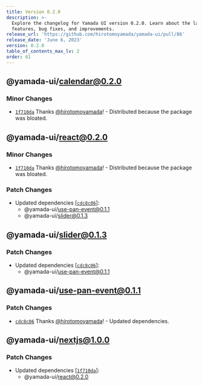 ```yaml
---
title: Version 0.2.0
description: >-
  Explore the changelog for Yamada UI version 0.2.0. Learn about the latest
  features, bug fixes, and improvements.
release_url: 'https://github.com/hirotomoyamada/yamada-ui/pull/86'
release_date: 'June 6, 2023'
version: 0.2.0
table_of_contents_max_lv: 2
order: 61
---
```


## @yamada-ui/calendar@0.2.0

### Minor Changes

- [`1f710da`](https://github.com/hirotomoyamada/yamada-ui/commit/1f710daea03dcfd31e48b0a2022a91bbea047215) Thanks [@hirotomoyamada](https://github.com/hirotomoyamada)! - Distributed because the package was bloated.

## @yamada-ui/react@0.2.0

### Minor Changes

- [`1f710da`](https://github.com/hirotomoyamada/yamada-ui/commit/1f710daea03dcfd31e48b0a2022a91bbea047215) Thanks [@hirotomoyamada](https://github.com/hirotomoyamada)! - Distributed because the package was bloated.

### Patch Changes

- Updated dependencies \[[`cdc8c06`](https://github.com/hirotomoyamada/yamada-ui/commit/cdc8c068de01b46845dbcf2637521608344cb366)]:
  - @yamada-ui/use-pan-event@0.1.1
  - @yamada-ui/slider@0.1.3

## @yamada-ui/slider@0.1.3

### Patch Changes

- Updated dependencies \[[`cdc8c06`](https://github.com/hirotomoyamada/yamada-ui/commit/cdc8c068de01b46845dbcf2637521608344cb366)]:
  - @yamada-ui/use-pan-event@0.1.1

## @yamada-ui/use-pan-event@0.1.1

### Patch Changes

- [`cdc8c06`](https://github.com/hirotomoyamada/yamada-ui/commit/cdc8c068de01b46845dbcf2637521608344cb366) Thanks [@hirotomoyamada](https://github.com/hirotomoyamada)! - Updated dependencies.

## @yamada-ui/nextjs@1.0.0

### Patch Changes

- Updated dependencies \[[`1f710da`](https://github.com/hirotomoyamada/yamada-ui/commit/1f710daea03dcfd31e48b0a2022a91bbea047215)]:
  - @yamada-ui/react@0.2.0
